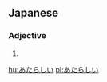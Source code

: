 ==Japanese==
===Adjective===
{{ja-adj|h|rom=atarashii|decl=い}}
# {{japdef|新しい|[[new]]}}


[[hu:あたらしい]]
[[pl:あたらしい]]
